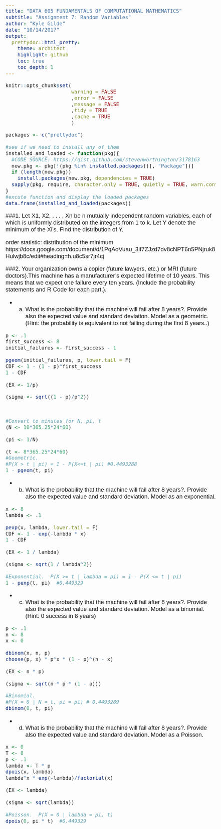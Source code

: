 ```yaml
---
title: "DATA 605 FUNDAMENTALS OF COMPUTATIONAL MATHEMATICS" 
subtitle: "Assignment 7: Random Variables"
author: "Kyle Gilde"
date: "10/14/2017"
output: 
  prettydoc::html_pretty:
    theme: architect
    highlight: github
    toc: true
    toc_depth: 1
---
```

<style type="text/css">
body{
  font-family: Helvetica;
  font-size: 14pt;
}
</style>
<body>
```r
knitr::opts_chunk$set(
                      warning = FALSE
                      ,error = FALSE
                      ,message = FALSE
                      ,tidy = TRUE
                      ,cache = TRUE
                      )
```


```r
packages <- c("prettydoc")

#see if we need to install any of them
installed_and_loaded <- function(pkg){
  #CODE SOURCE: https://gist.github.com/stevenworthington/3178163
  new.pkg <- pkg[!(pkg %in% installed.packages()[, "Package"])]
  if (length(new.pkg)) 
    install.packages(new.pkg, dependencies = TRUE)
  sapply(pkg, require, character.only = TRUE, quietly = TRUE, warn.conflicts = FALSE)
}
#excute function and display the loaded packages
data.frame(installed_and_loaded(packages))
```

###1. Let X1, X2, . . . , Xn be n mutually independent random variables, each of which is uniformly distributed on the integers from 1 to k. Let Y denote the minimum of the Xi's. Find the distribution of Y.

order statistic: distribution of the minimum
https://docs.google.com/document/d/1PqAoVuau_3if7ZJzd7dv8cNPT6n5PNjruk8Hulwjb8c/edit#heading=h.u8c5sr7jr4cj

###2. Your organization owns a copier (future lawyers, etc.) or MRI (future doctors).This machine has a manufacturer's expected lifetime of 10 years. This means that we expect one failure every ten years. (Include the probability statements and R Code for each part.).



+ a. What is the probability that the machine will fail after 8 years?. Provide also the
expected value and standard deviation. Model as a geometric. (Hint: the probability is
equivalent to not failing during the first 8 years..)

 \begin{equation}
P(X > 8) = \sum_{x>8}.1(1 - .1)^{x - 1} = 0.4493288
\end{equation}
 \begin{equation}
E(X) = 1/.1 = 10
\end{equation}
 \begin{equation}
\sigma = \sqrt{\frac{1 - .1}{.1^2}} = 9.486833
\end{equation}

```r
p <- .1
first_success <- 8
initial_failures <- first_success - 1

pgeom(initial_failures, p, lower.tail = F)
CDF <- 1 - (1 - p)^first_success
1 - CDF

(EX <- 1/p)

(sigma <- sqrt((1 - p)/p^2))



#Convert to minutes for N, pi, t
(N <- 10*365.25*24*60)

(pi <- 1/N)

(t <- 8*365.25*24*60)
#Geometric.
#P(X > t | pi) = 1 - P(X<=t | pi) #0.4493288
1 - pgeom(t, pi)

```

+ b. What is the probability that the machine will fail after 8 years?. Provide also the
expected value and standard deviation. Model as an exponential.

 \begin{equation}
P(X > 8) = \int_{8}^{\infty} \lambda e^{-\lambda x} = 0.449329
\end{equation}
 \begin{equation}
E(X) = 10 
\end{equation}
 \begin{equation}
\sigma = \sqrt{1 / .1^2} = 10
\end{equation}


```r
x <- 8
lambda <- .1

pexp(x, lambda, lower.tail = F)
CDF <- 1 - exp(-lambda * x)
1 - CDF

(EX <- 1 / lambda)

(sigma <- sqrt(1 / lambda^2))

#Exponential.  P(X >= t | lambda = pi) = 1 - P(X <= t | pi)
1 - pexp(t, pi)  #0.449329
```

+ c. What is the probability that the machine will fail after 8 years?. Provide also the
expected value and standard deviation. Model as a binomial. (Hint: 0 success in 8
years)

 \begin{equation}
P(X > 8) = \left( \begin{array}{c} 8 \\ 0 \end{array} \right).1^x(1 - .1)^{8-0} = 0.4493289
\end{equation}
 \begin{equation}
E(X) = 8 * .1 = .8
\end{equation}
 \begin{equation}
\sigma = \sqrt{8 * .1 (1 - .1)} = \sqrt{0.72} = 0.8485281
\end{equation}

```r
p <- .1
n <- 8
x <- 0

dbinom(x, n, p)
choose(p, x) * p^x * (1 - p)^(n - x)

(EX <- n * p)

(sigma <- sqrt(n * p * (1 - p)))

#Binomial.
#P(X = 0 | N = t, pi = pi) # 0.4493289
dbinom(0, t, pi)  
```


+ d. What is the probability that the machine will fail after 8 years?. Provide also the
expected value and standard deviation. Model as a Poisson. 

 \begin{equation}
P(X > 8) = \sum_{x>8}\frac{10^xe^{-10}}{x!} = 0.449329
\end{equation}
 \begin{equation}
E(X) = .8 
\end{equation}
 \begin{equation}
\sigma = \sqrt{.8} = 0.894427
\end{equation}

```r
x <- 0
T <- 8
p <- .1
lambda <- T * p
dpois(x, lambda)
lambda^x * exp(-lambda)/factorial(x)

(EX <- lambda)

(sigma <- sqrt(lambda))

#Poisson.  P(X = 0 | lambda = pi, t)
dpois(0, pi * t)  #0.449329
```

</body>
